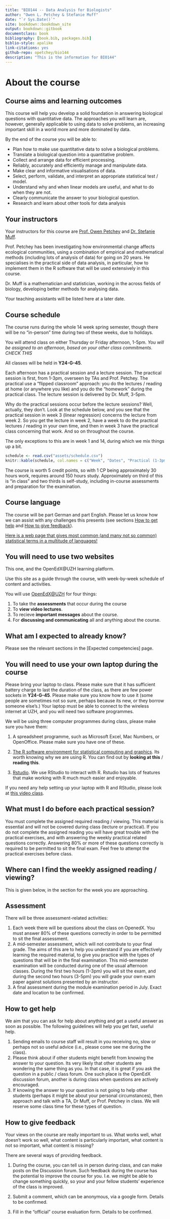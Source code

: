 ```yaml
--- 
title: "BIO144 -- Data Analysis for Biologists"
author: "Owen L. Petchey & Stefanie Muff"
date: "`r Sys.Date()`"
site: bookdown::bookdown_site
output: bookdown::gitbook
documentclass: book
bibliography: [book.bib, packages.bib]
biblio-style: apalike
link-citations: yes
github-repo: opetchey/bio144
description: "This is the information for BIO144"
---
```


# About the course {-}

## Course aims and learning outcomes  {-}

This course will help you develop a solid foundation in answering biological questions with quantitative data. The approaches you will learn are, however, generally applicable to using data to solve problems, an increasing important skill in a world more and more dominated by data.

By the end of the course you will be able to:

* Plan how to make use quantitative data to solve a biological problems.
* Translate a biological question into a quantitative problem.
* Collect and arrange data for efficient processing.
* Reliably, accurately and efficiently manage and manipulate data.
* Make clear and informative visualisations of data.
* Select, perform, validate, and interpret an appropriate statistical test / model.
* Understand why and when linear models are useful, and what to do when they are not.
* Clearly communicate the answer to your biological question.
* Research and learn about other tools for data analysis


## Your instructors {-}

Your instructors for this course are [Prof. Owen Petchey](http://www.ieu.uzh.ch/en/staff/professors/petchey.html) and [Dr. Stefanie Muff](http://www.ebpi.uzh.ch/en/aboutus/departments/biostatistics/teambiostats/muff.html).

Prof. Petchey has been investigating how environmental change affects ecological communities, using a combination of empirical and mathematical methods (including lots of analysis of data) for going on 20 years. He specialises in the practical side of data analysis, in particular, how to implement them in the R software that will be used extensively in this course.

Dr. Muff is a mathematician and statistician, working in the across fields of biology, developing better methods for analysing data.

Your teaching assistants will be listed here at a later date.



## Course schedule {-}

The course runs during the whole 14 week spring semester, though there will be no "in-person" time during two of these weeks, due to holidays.

You will attend class on either Thursday or Friday afternoon, 1-5pm. *You will be assigned to an afternoon, based on your other class commitments. CHECK THIS*

All classes will be held in **Y24-G-45**.

Each afternoon has a practical session and a lecture session. The practical session is first, from 1-3pm, overseen by TAs and Prof. Petchey. The practical use a “flipped classroom” approach: you do the lectures / reading at home (or anywhere you like) and you do the "homework" during the practical class.  The lecture session is delivered by Dr. Muff, 3-5pm.

Why do the practical sessions occur before the lecture sessions? Well, actually, they don't. Look at the schedule below, and you see that the practical session in week 3 (linear regression) concerns the lecture from week 2. So you get the lecture in week 2, have a week to do the practical lectures / reading in your own time, and then in week 3 have the practical class concerning that work. And so on throughout the course.

The only exceptions to this are in week 1 and 14, during which we mix things up a bit.

```r
schedule <- read.csv("assets/schedule.csv")
knitr::kable(schedule, col.names = c("Week", "Dates", "Practical (1-3pm)", "Lecture (3-5pm)"))
```

The course is worth 5 credit points, so with 1 CP being approximately 30 hours work, requires around 150 hours study. Approximately on third of this is "in class" and two thirds is self-study, including in-course assessments and preparation for the examination.


## Course language {-}

The course will be part German and part English. Please let us know how we can assist with any challenges this presents (see sections [How to get help] and [How to give feedback]).

[Here is a web page that gives most common (and many not so common) statistical terms in a multitude of languages!](http://isi.cbs.nl/glossary/index.htm)


## You will need to use two websites {-}

This one, and the OpenEdX\@UZH learning platform.

Use this site as a guide through the course, with week-by-week schedule of content and activities.

You will use [OpenEdX\@UZH](https://openedx.mnf.uzh.ch/courses/course-v1:UZH+BIO144+FS2017/about) for four things:

1. To take the **assessments** that occur during the course
2. To **view video lectures**.
3. To recieve **important messages** about the course.
3. For **discussing and communicating** all and anything about the course.

## What am I expected to already know? {-}

Please see the relevant sections in the [Expected competencies] page.


## You will need to use your own laptop during the course {-}

Please bring your laptop to class. Please make sure that it has sufficient battery charge to last the duration of the class, as there are few power sockets in **Y24-G-45**. Please make sure you know how to use it (some people are sometimes not so sure, perhaps because its new, or they borrow someone else's.) Your laptop must be able to connect to the wireless internet at UZH, and you will need two software programmes.

We will be using three computer programmes during class, please make sure you have them:

1. A spreadsheet programme, such as Microsoft Excel, Mac Numbers, or OpenOffice. Please make sure you have one of these.

2. [The R software environment for statistical computing and graphics](https://www.r-project.org). Its worth knowing why we are using R. You can find out by **looking at this** / **reading this**.

3. [Rstudio](https://www.rstudio.com). We use RStudio to interact with R. Rstudio has lots of features that make working with R much much easier and enjoyable. 

If you need any help setting up your laptop with R and RStudio, please look at [this video class](https://openedx.mnf.uzh.ch/courses/course-v1:UZH+multi_module+multi_date/courseware/97c07360593d47a1bf632cce6a43dd4a/bf1e7a134b554e7f8dcb1da4151596cf/).


## What must I do before each practical session? {-}

You must complete the assigned required reading / viewing. This material is essential and will not be covered during class (lecture or practical). If you do not complete the assigned reading you will have great trouble with the practical exercises, and with answering the weekly practical related questions correctly. Answering 80% or more of these questions correctly is required to be permitted to sit the final exam. Feel free to attempt the practical exercises before class.

## Where can I find the weekly assigned reading / viewing? {-}

This is given below, in the section for the week you are approaching.




## Assessment {-}

There will be three assessment-related activities:

1. Each week there will be questions about the class on OpenedX. You must answer 80% of these questions correctly in order to be permitted to sit the final assessment.
2. A mid-semester assessment, which will not contribute to your final grade. The aims of this are to help you understand if you are effectively learning the required material, to give you practice with the types of questions that will be in the final examination. This mid-semester examination will be conducted during one of the usual afternoon classes. During the first two hours (1-3pm) you will sit the exam, and during the second two hours (3-5pm) you will grade your own exam paper against solutions presented by an instructor.
3. A final assessment during the module examination period in July. Exact date and location to be confirmed.


## How to get help {-}

We aim that you can ask for help about anything and get a useful answer as soon as possible. The following guidelines will help you get fast, useful help.

1. Sending emails to course staff will result in you receiving no, slow or perhaps not so useful advice (i.e., please come see me during the class).
2. Please think about if other students might benefit from knowing the answer to your question. Its very likely that other students are wondering the same thing as you. In that case, it is great if you ask the question in a public / class forum. One such place is the OpenEdX discussion forum, another is during class when questions are actively encouraged.
3. If knowing the answer to your question is not going to help other students (perhaps it might be about your personal circumstances), then approach and talk with a TA, Dr Muff, or Prof. Petchey in class. We will reserve some class time for these types of question.




## How to give feedback {-}

Your views on the course are really important to us. What works well, what doesn't work so well, what content is particularly important, what content is not so important, what content is missing?

There are several ways of providing feedback.

1. During the course, you can tell us in person during class, and can make posts on the Discussion forum. Such feedback during the course has the potential to improve the course for you. I.e. we might be able to change something quickly, so your and your fellow students'  experience of the class is improved.

2. Submit a comment, which can be anonymous, via a google form. Details to be confirmed. 

3. Fill in the "official" course evaluation form. Details to be confirmed.

